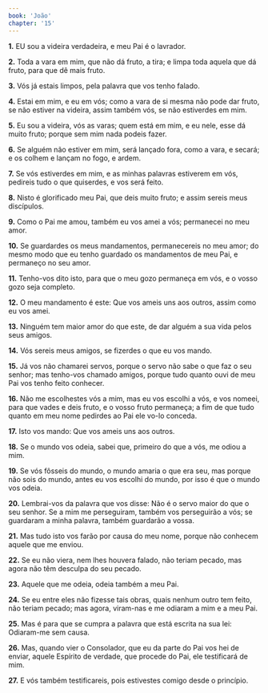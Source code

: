 ```yaml
---
book: 'João'
chapter: '15'
---
```


**1.** EU sou a videira verdadeira, e meu Pai é o lavrador.

**2.** Toda a vara em mim, que não dá fruto, a tira; e limpa toda aquela que dá fruto, para que dê mais fruto.

**3.** Vós já estais limpos, pela palavra que vos tenho falado.

**4.** Estai em mim, e eu em vós; como a vara de si mesma não pode dar fruto, se não estiver na videira, assim também vós, se não estiverdes em mim.

**5.** Eu sou a videira, vós as varas; quem está em mim, e eu nele, esse dá muito fruto; porque sem mim nada podeis fazer.

**6.** Se alguém não estiver em mim, será lançado fora, como a vara, e secará; e os colhem e lançam no fogo, e ardem.

**7.** Se vós estiverdes em mim, e as minhas palavras estiverem em vós, pedireis tudo o que quiserdes, e vos será feito.

**8.** Nisto é glorificado meu Pai, que deis muito fruto; e assim sereis meus discípulos.

**9.** Como o Pai me amou, também eu vos amei a vós; permanecei no meu amor.

**10.** Se guardardes os meus mandamentos, permanecereis no meu amor; do mesmo modo que eu tenho guardado os mandamentos de meu Pai, e permaneço no seu amor.

**11.** Tenho-vos dito isto, para que o meu gozo permaneça em vós, e o vosso gozo seja completo.

**12.** O meu mandamento é este: Que vos ameis uns aos outros, assim como eu vos amei.

**13.** Ninguém tem maior amor do que este, de dar alguém a sua vida pelos seus amigos.

**14.** Vós sereis meus amigos, se fizerdes o que eu vos mando.

**15.** Já vos não chamarei servos, porque o servo não sabe o que faz o seu senhor; mas tenho-vos chamado amigos, porque tudo quanto ouvi de meu Pai vos tenho feito conhecer.

**16.** Não me escolhestes vós a mim, mas eu vos escolhi a vós, e vos nomeei, para que vades e deis fruto, e o vosso fruto permaneça; a fim de que tudo quanto em meu nome pedirdes ao Pai ele vo-lo conceda.

**17.** Isto vos mando: Que vos ameis uns aos outros.

**18.** Se o mundo vos odeia, sabei que, primeiro do que a vós, me odiou a mim.

**19.** Se vós fôsseis do mundo, o mundo amaria o que era seu, mas porque não sois do mundo, antes eu vos escolhi do mundo, por isso é que o mundo vos odeia.

**20.** Lembrai-vos da palavra que vos disse: Não é o servo maior do que o seu senhor. Se a mim me perseguiram, também vos perseguirão a vós; se guardaram a minha palavra, também guardarão a vossa.

**21.** Mas tudo isto vos farão por causa do meu nome, porque não conhecem aquele que me enviou.

**22.** Se eu não viera, nem lhes houvera falado, não teriam pecado, mas agora não têm desculpa do seu pecado.

**23.** Aquele que me odeia, odeia também a meu Pai.

**24.** Se eu entre eles não fizesse tais obras, quais nenhum outro tem feito, não teriam pecado; mas agora, viram-nas e me odiaram a mim e a meu Pai.

**25.** Mas é para que se cumpra a palavra que está escrita na sua lei: Odiaram-me sem causa.

**26.** Mas, quando vier o Consolador, que eu da parte do Pai vos hei de enviar, aquele Espírito de verdade, que procede do Pai, ele testificará de mim.

**27.** E vós também testificareis, pois estivestes comigo desde o princípio.